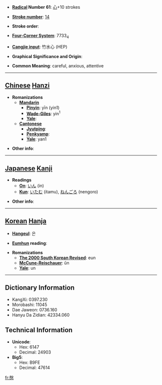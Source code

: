 * '''[[Wiktionary:Chinese radical index| Radical]] Number 61''': [[Wiktionary:Chinese radical index 心|心]]+10 strokes

* '''[[Wiktionary:Chinese total strokes index|Stroke number]]''': [[Wiktionary:Chinese total strokes index 14|14]]

* '''Stroke order''': 

* '''[[Wiktionary:Chinese four corner index|Four-Corner System]]''': 7733<sub>4</sub>

* '''[[Wiktionary:Chinese Cangjie index|Cangjie input]]''': 竹水心 (HEP)

* '''Graphical Significance and Origin''': 

* '''Common Meaning''': careful, anxious, attentive

----

== [[Chinese]] [[Hanzi]] ==

* '''Romanizations'''
** '''[[Mandarin]]'''
*** '''[[Pinyin]]''': yīn (yin1)
*** '''[[Wade-Giles]]''': yin<sup>1</sup>
*** '''[[Yale]]''': 
** '''[[Cantonese]]'''
*** '''[[Jyutping]]''':
*** '''[[Penkyamp]]''': 
*** '''[[Yale]]''': yan1

* '''Other info''': 

----

== [[Japanese]] [[Kanji]] ==

* '''Readings'''
** '''[[On]]''': [[いん]] (in)
** '''[[Kun]]''': [[いたむ]] (itamu), [[ねんごろ]] (nengoro)

* '''Other info''':  

----

== [[Korean]] [[Hanja]] ==

* '''[[Hangeul]]''': 은

* '''[[Eumhun]] reading''': 

* '''Romanizations'''
** '''[[The 2000 South Korean Revised Romanization|The 2000 South Korean Revised]]''': eun
** '''[[McCune-Reischauer]]''': ŭn
** '''[[Yale]]''': un

----

== Dictionary Information ==

* KangXi: 0397.230
* Morobashi: 11045
* Dae Jaweon: 0736.160
* Hanyu Da Zidian: 42334.060

== Technical Information ==

* '''Unicode''':
** Hex: 6147
** Decimal: 24903
* '''Big5''':
** Hex: B9FE
** Decimal: 47614

[[fr:慇]]